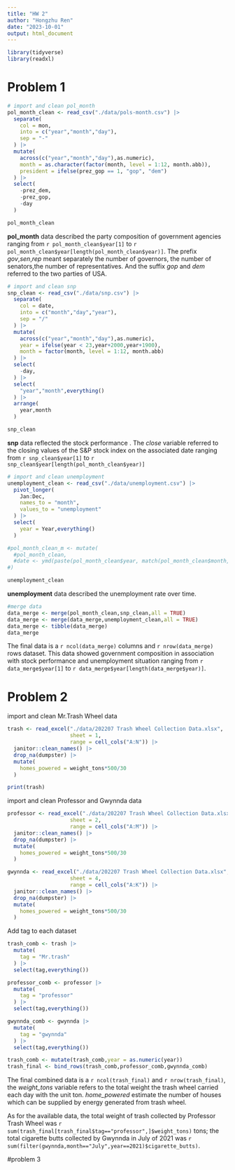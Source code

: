 ```yaml
---
title: "HW 2"
author: "Hongzhu Ren"
date: "2023-10-01"
output: html_document
---
```

```r
library(tidyverse)
library(readxl)
```

# Problem 1
```r
# import and clean pol_month
pol_month_clean <- read_csv("./data/pols-month.csv") |> 
  separate(
    col = mon,
    into = c("year","month","day"),
    sep = "-"
  ) |> 
  mutate(
    across(c("year","month","day"),as.numeric),
    month = as.character(factor(month, level = 1:12, month.abb)),
    president = ifelse(prez_gop == 1, "gop", "dem")
  ) |> 
  select(
    -prez_dem,
    -prez_gop,
    -day
  )
```

```r
pol_month_clean
```

**pol_month** data described the party composition of government agencies ranging from `r pol_month_clean$year[1]` to `r pol_month_clean$year[length(pol_month_clean$year)]`. The prefix *gov*,*sen*,*rep* meant separately the number of governors, the number of senators,the number of representatives. And the suffix *gop* and *dem* referred to the two parties of USA.

```r
# import and clean snp
snp_clean <- read_csv("./data/snp.csv") |> 
  separate(
    col = date,
    into = c("month","day","year"),
    sep = "/"
  ) |> 
  mutate(
    across(c("year","month","day"),as.numeric),
    year = ifelse(year < 23,year+2000,year+1900),
    month = factor(month, level = 1:12, month.abb)
  ) |> 
  select(
    -day,
  ) |> 
  select(
    "year","month",everything()
  ) |> 
  arrange(
    year,month
  ) 
```

```r
snp_clean
```
**snp** data reflected the stock performance . The *close* variable referred to the closing values of the S&P stock index on the associated date ranging from `r snp_clean$year[1]` to `r snp_clean$year[length(pol_month_clean$year)]`

```r
# import and clean unemployment 
unemployment_clean <- read_csv("./data/unemployment.csv") |> 
  pivot_longer(
    Jan:Dec,
    names_to = "month",
    values_to = "unemployment"
  ) |> 
  select(
    year = Year,everything()
  )

#pol_month_clean_m <- mutate(
  #pol_month_clean,
  #date <- ymd(paste(pol_month_clean$year, match(pol_month_clean$month,month.abb)))
#)
```

```r
unemployment_clean
```
**unemployment** data described the unemployment rate over time.

```r
#merge data   
data_merge <- merge(pol_month_clean,snp_clean,all = TRUE)
data_merge <- merge(data_merge,unemployment_clean,all = TRUE)
data_merge <- tibble(data_merge)
data_merge
```

 The final data is a `r ncol(data_merge)` columns and `r nrow(data_merge)` rows dataset. This data showed government composition in association with stock performance and unemployment situation ranging from `r data_merge$year[1]` to `r data_merge$year[length(data_merge$year)]`.


# Problem 2 
import and clean Mr.Trash Wheel data
```r
trash <- read_excel("./data/202207 Trash Wheel Collection Data.xlsx",
                    sheet = 1,
                    range = cell_cols("A:N")) |> 
  janitor::clean_names() |> 
  drop_na(dumpster) |> 
  mutate(
    homes_powered = weight_tons*500/30
  )

print(trash)
```
 
import and clean Professor and Gwynnda data
```r
professor <- read_excel("./data/202207 Trash Wheel Collection Data.xlsx",
                    sheet = 2,
                    range = cell_cols("A:M")) |> 
  janitor::clean_names() |> 
  drop_na(dumpster) |> 
  mutate(
    homes_powered = weight_tons*500/30
  )

gwynnda <- read_excel("./data/202207 Trash Wheel Collection Data.xlsx",
                    sheet = 4,
                    range = cell_cols("A:K")) |> 
  janitor::clean_names() |> 
  drop_na(dumpster) |> 
  mutate(
    homes_powered = weight_tons*500/30
  )
```

Add tag to each dataset

```r
trash_comb <- trash |> 
  mutate(
    tag = "Mr.trash"
  ) |> 
  select(tag,everything())

professor_comb <- professor |> 
  mutate(
    tag = "professor"
  ) |> 
  select(tag,everything())

gwynnda_comb <- gwynnda |> 
  mutate(
    tag = "gwynnda"
  ) |> 
  select(tag,everything())
```

```r
trash_comb <- mutate(trash_comb,year = as.numeric(year))
trash_final <- bind_rows(trash_comb,professor_comb,gwynnda_comb)

```
The final combined data is a `r ncol(trash_final)` and `r nrow(trash_final)`, the *weight_tons* variable refers to the total weight the trash wheel carried each day with the unit ton. *home_powered* estimate the number of houses which can be supplied by energy generated from trash wheel.

As for the available data, the total weight of trash collected by Professor Trash Wheel was `r sum(trash_final[trash_final$tag=="professor",]$weight_tons)` tons; the total cigarette butts collected by Gwynnda in July of 2021 was `r sum(filter(gwynnda,month=="July",year==2021)$cigarette_butts)`. 

#problem 3